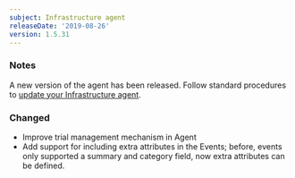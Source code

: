 ```yaml
---
subject: Infrastructure agent
releaseDate: '2019-08-26'
version: 1.5.31
---
```


### Notes

A new version of the agent has been released. Follow standard procedures to [update your Infrastructure agent](/docs/infrastructure/new-relic-infrastructure/installation/update-infrastructure-agent).

### Changed

* Improve trial management mechanism in Agent
* Add support for including extra attributes in the Events; before, events only supported a summary and category field, now extra attributes can be defined.
